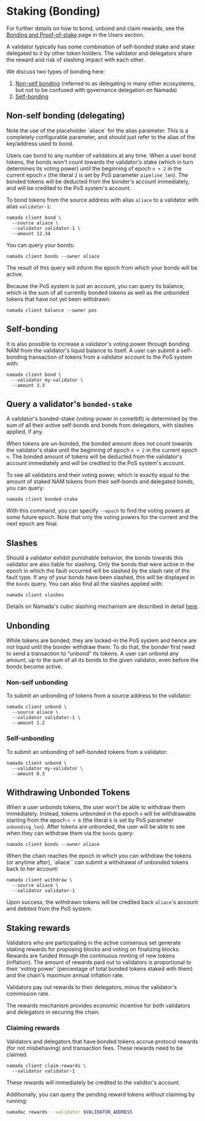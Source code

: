 
# Staking (Bonding)

For further details on how to bond, unbond and claim rewards, see the [Bonding and Proof-of-stake](../../users/delegators.mdx) 
page in the Users section.  

A validator typically has some combination of self-bonded stake and stake delegated to it by other token holders. The validator and delegators share the reward and 
risk of slashing impact with each other.

We discuss two types of bonding here: 
1. [Non-self bonding](#non-self-bonding-delegating) (referred to as delegating in many other ecosystems, but not to be confused with governance delegation on Namada)
2. [Self-bonding](#self-bonding)

## Non-self bonding (delegating)

<Callout type="info">
Note the use  of the placeholder `aliace` for the alias parameter. This is a completely configurable parameter, and should just refer to the alias of the key/address used to bond.
</Callout>

Users can bond to any number of validators at any time. When a user bond tokens, the bonds won't count towards the validator's stake (which in turn determines its voting power) until the beginning of epoch `n + 2` in the current epoch `n` (the literal `2` is set by PoS parameter `pipeline_len`). The bonded tokens will be deducted from the bonder's account immediately, and will be credited to the PoS system's account.

To bond tokens from the source address with alias `aliace` to a validator with alias `validator-1`:

```shell copy
namada client bond \
  --source aliace \
  --validator validator-1 \
  --amount 12.34
```

You can query your bonds:

```shell copy
namada client bonds --owner aliace
```

The result of this query will inform the epoch from which your bonds will be active.

Because the PoS system is just an account, you can query its balance, which is the sum of all currently bonded tokens as well as the unbonded tokens that have not yet been withdrawn:

```shell copy
namada client balance --owner pos
```

## Self-bonding

It is also possible to increase a validator's voting power through bonding NAM from the validator's liquid balance to itself. A user can submit a self-bonding transaction of tokens from a validator account to the PoS system with:

```shell copy
namada client bond \
  --validator my-validator \
  --amount 3.3
```

## Query a validator's `bonded-stake`

A validator's bonded-stake (voting-power in cometbft) is determined by the sum of all their active self-bonds and bonds from delegators, with slashes applied, if any.

When tokens are un-bonded, the bonded amount does not count towards the validator's stake until the beginning of epoch `n + 2` in the current epoch `n`. The bonded amount of tokens will be deducted from the validator's account immediately and will be credited to the PoS system's account.

To see all validators and their voting power, which is exactly equal to the amount of staked NAM tokens from their self-bonds and delegated bonds, you can query:

```shell copy
namada client bonded-stake
```

With this command, you can specify `--epoch` to find the voting powers at some future epoch. Note that only the voting powers for the current and the next epoch are final.

## Slashes

Should a validator exhibit punishable behavior, the bonds towards this validator are also liable for slashing. Only the bonds that were active in the epoch in which the fault occurred will be slashed by the slash rate of the fault type. If any of your bonds have been slashed, this will be displayed in the `bonds` query. You can also find all the slashes applied with:

```shell copy
namada client slashes
```

Details on Namada's cubic slashing mechanism are described in detail [here](../introduction/protocol-intro/cubic-slashing.mdx).

## Unbonding

While tokens are bonded, they are locked-in the PoS system and hence are not liquid until the bonder withdraw them. To do that, the bonder first need to send a transaction to “unbond” its tokens. A user can unbond any amount, up to the sum of all its bonds to the given validator, even before the bonds become active.

### Non-self unbonding
To submit an unbonding of tokens from a source address to the validator:

```shell copy
namada client unbond \
  --source aliace \
  --validator validator-1 \
  --amount 1.2
```

### Self-unbonding

To submit an unbonding of self-bonded tokens from a validator:

```shell copy
namada client unbond \
  --validator my-validator \
  --amount 0.3
```

## Withdrawing Unbonded Tokens
When a user unbonds tokens, the user won't be able to withdraw them immediately. Instead, tokens unbonded in the epoch `n` will be withdrawable starting from the epoch `n + 6` (the literal `6` is set by PoS parameter `unbonding_len`). After tokens are unbonded, the user will be able to see when they can withdraw them via the `bonds` query:

```shell copy
namada client bonds --owner aliace
```

When the chain reaches the epoch in which you can withdraw the tokens (or anytime after), `aliace`` can submit a withdrawal of unbonded tokens back to her account:

```shell copy
namada client withdraw \
  --source aliace \
  --validator validator-1
```

Upon success, the withdrawn tokens will be credited back `aliace`'s account and debited from the PoS system.

## Staking rewards

Validators who are participating in the active consensus set generate staking rewards for proposing blocks and voting on finalizing blocks. Rewards are funded through 
the continuous minting of new tokens (inflation). The amount of rewards paid out to validators is proportional to their 'voting power' (percentage of total bonded tokens staked with them) 
and the chain's maximum annual inflation rate.  

Validators pay out rewards to their delegators, minus the validator's commission rate.  

The rewards mechanism provides economic incentive for both validators and delegators in securing the chain.

### Claiming rewards

Validators and delegators that have bonded tokens accrue protocol rewards (for not misbehaving) and transaction fees. These rewards need to be claimed.

```shell copy
namada client claim-rewards \
  --validator validator-1
```

These rewards will immediately be credited to the validtor's account.

Additionally, you can query the pending reward tokens without claiming by running:

```bash copy
namadac rewards --validator $VALIDATOR_ADDRESS
```
